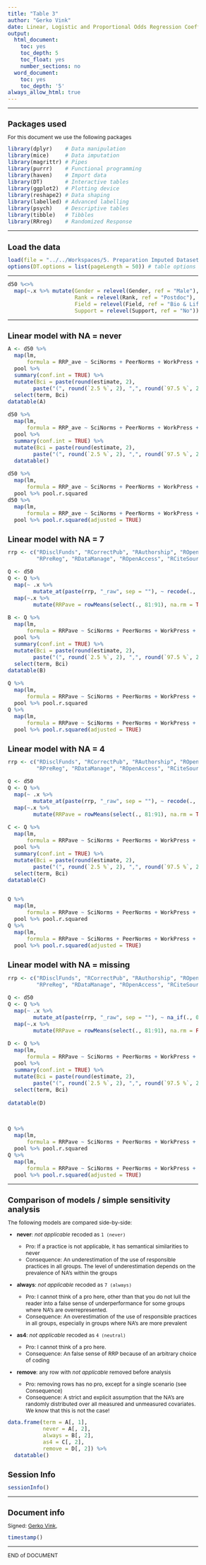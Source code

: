 ```yaml
---
title: "Table 3"
author: "Gerko Vink"
date: Linear, Logistic and Proportional Odds Regression Coefficients (95% CI) of RRPs, any RRP^^ and any FF  by Explanatory Variable Scales
output:
  html_document:
    toc: yes
    toc_depth: 5
    toc_float: yes
    number_sections: no
  word_document:
    toc: yes
    toc_depth: '5'
always_allow_html: true
---
```


<style type="text/css">
  
body{ /* Normal  */
  font-size: 12px;
  }
td {  /* Table  */
  font-size: 12px;
}
h1.title {
  font-size: 18px;
  color: DarkBlue;
}
h1 { /* Header 1 */
  font-size: 18px;
}
h2 { /* Header 2 */
  font-size: 18px;
}
h3 { /* Header 3 */
  font-size: 18px;
}
code.r{ /* Code block */
  font-size: 12px;
}
pre { /* Code block - determines code spacing between lines */
  font-size: 14px;
}
</style>


---

# Packages used
For this document we use the following packages
```r
library(dplyr)    # Data manipulation
library(mice)     # Data imputation
library(magrittr) # Pipes
library(purrr)    # Functional programming
library(haven)    # Import data
library(DT)       # Interactive tables
library(ggplot2)  # Plotting device
library(reshape2) # Data shaping
library(labelled) # Advanced labelling
library(psych)    # Descriptive tables
library(tibble)   # Tibbles
library(RRreg)    # Randomized Response
```

---

# Load the data
```r
load(file = "../../Workspaces/5. Preparation Imputed Datasets.Rdata")
options(DT.options = list(pageLength = 50)) # table options
```

---

```r
d50 %<>% 
  map(~.x %>% mutate(Gender = relevel(Gender, ref = "Male"),
                     Rank = relevel(Rank, ref = "Postdoc"),
                     Field = relevel(Field, ref = "Bio & Life"), 
                     Support = relevel(Support, ref = "No")))
```

---

# Linear model with NA = never
```r
A <- d50 %>% 
  map(lm, 
      formula = RRP_ave ~ SciNorms + PeerNorms + WorkPress + PubPress + FundPress + Competitive + DetectCol + DetectRev + MentSurv + MentResp + OrgJust + Field + Rank + Gender + Research + Support) %>% 
  pool %>% 
  summary(conf.int = TRUE) %>% 
  mutate(Bci = paste(round(estimate, 2),
        paste("(", round(`2.5 %`, 2), ",", round(`97.5 %`, 2), ")", sep = ""))) %>% 
  select(term, Bci) 
datatable(A)

d50 %>% 
  map(lm, 
      formula = RRP_ave ~ SciNorms + PeerNorms + WorkPress + PubPress + FundPress + Competitive + DetectCol + DetectRev + MentSurv + MentResp + OrgJust + Field + Rank + Gender + Research + Support) %>% 
  pool %>% 
  summary(conf.int = TRUE) %>% 
  mutate(Bci = paste(round(estimate, 2),
        paste("(", round(`2.5 %`, 2), ",", round(`97.5 %`, 2), ")", sep = ""))) %>% 
  datatable()

d50 %>% 
  map(lm, 
      formula = RRP_ave ~ SciNorms + PeerNorms + WorkPress + PubPress + FundPress + Competitive + DetectCol + DetectRev + MentSurv + MentResp + OrgJust + Field + Rank + Gender + Research + Support) %>% 
  pool %>% pool.r.squared
d50 %>% 
  map(lm, 
      formula = RRP_ave ~ SciNorms + PeerNorms + WorkPress + PubPress + FundPress + Competitive + DetectCol + DetectRev + MentSurv + MentResp + OrgJust + Field + Rank + Gender + Research + Support) %>% 
  pool %>% pool.r.squared(adjusted = TRUE)
```

# Linear model with NA = 7
```r
rrp <- c("RDisclFunds", "RCorrectPub", "RAuthorship", "ROpenData", "RKeepRecord", 
         "RPreReg", "RDataManage", "ROpenAccess", "RCiteSource", "ROpenCode", "RErrorCheck")

Q <- d50
Q <- Q %>% 
  map(~ .x %>% 
        mutate_at(paste(rrp, "_raw", sep = ""), ~ recode(., `0` = 7))) %>% 
  map(~.x %>% 
        mutate(RRPave = rowMeans(select(., 81:91), na.rm = TRUE)))

B <- Q %>% 
  map(lm, 
      formula = RRPave ~ SciNorms + PeerNorms + WorkPress + PubPress + FundPress + Competitive + DetectCol + DetectRev + MentSurv + MentResp + OrgJust + Field + Rank + Gender + Research + Support) %>% 
  pool %>% 
  summary(conf.int = TRUE) %>% 
  mutate(Bci = paste(round(estimate, 2),
        paste("(", round(`2.5 %`, 2), ",", round(`97.5 %`, 2), ")", sep = ""))) %>% 
  select(term, Bci)
datatable(B)

Q %>% 
  map(lm, 
      formula = RRPave ~ SciNorms + PeerNorms + WorkPress + PubPress + FundPress + Competitive + DetectCol + DetectRev + MentSurv + MentResp + OrgJust + Field + Rank + Gender + Research + Support) %>% 
  pool %>% pool.r.squared
Q %>% 
  map(lm, 
      formula = RRPave ~ SciNorms + PeerNorms + WorkPress + PubPress + FundPress + Competitive + DetectCol + DetectRev + MentSurv + MentResp + OrgJust + Field + Rank + Gender + Research + Support) %>% 
  pool %>% pool.r.squared(adjusted = TRUE)
```


# Linear model with NA = 4
```r
rrp <- c("RDisclFunds", "RCorrectPub", "RAuthorship", "ROpenData", "RKeepRecord", 
         "RPreReg", "RDataManage", "ROpenAccess", "RCiteSource", "ROpenCode", "RErrorCheck")

Q <- d50
Q <- Q %>% 
  map(~ .x %>% 
        mutate_at(paste(rrp, "_raw", sep = ""), ~ recode(., `0` = 4))) %>% 
  map(~.x %>% 
        mutate(RRPave = rowMeans(select(., 81:91), na.rm = TRUE)))

C <- Q %>% 
  map(lm, 
      formula = RRPave ~ SciNorms + PeerNorms + WorkPress + PubPress + FundPress + Competitive + DetectCol + DetectRev + MentSurv + MentResp + OrgJust + Field + Rank + Gender + Research + Support) %>% 
  pool %>% 
  summary(conf.int = TRUE) %>% 
  mutate(Bci = paste(round(estimate, 2),
        paste("(", round(`2.5 %`, 2), ",", round(`97.5 %`, 2), ")", sep = ""))) %>% 
  select(term, Bci)
datatable(C)


Q %>% 
  map(lm, 
      formula = RRPave ~ SciNorms + PeerNorms + WorkPress + PubPress + FundPress + Competitive + DetectCol + DetectRev + MentSurv + MentResp + OrgJust + Field + Rank + Gender + Research + Support) %>% 
  pool %>% pool.r.squared
Q %>% 
  map(lm, 
      formula = RRPave ~ SciNorms + PeerNorms + WorkPress + PubPress + FundPress + Competitive + DetectCol + DetectRev + MentSurv + MentResp + OrgJust + Field + Rank + Gender + Research + Support) %>% 
  pool %>% pool.r.squared(adjusted = TRUE)
```

# Linear model with NA = missing
```r
rrp <- c("RDisclFunds", "RCorrectPub", "RAuthorship", "ROpenData", "RKeepRecord", 
         "RPreReg", "RDataManage", "ROpenAccess", "RCiteSource", "ROpenCode", "RErrorCheck")

Q <- d50
Q <- Q %>% 
  map(~ .x %>% 
        mutate_at(paste(rrp, "_raw", sep = ""), ~ na_if(., 0))) %>% 
  map(~.x %>% 
        mutate(RRPave = rowMeans(select(., 81:91), na.rm = FALSE)))

D <- Q %>% 
  map(lm, 
      formula = RRPave ~ SciNorms + PeerNorms + WorkPress + PubPress + FundPress + Competitive + DetectCol + DetectRev + MentSurv + MentResp + OrgJust + Field + Rank + Gender + Research + Support) %>% 
  pool %>% 
  summary(conf.int = TRUE) %>% 
  mutate(Bci = paste(round(estimate, 2),
        paste("(", round(`2.5 %`, 2), ",", round(`97.5 %`, 2), ")", sep = ""))) %>% 
  select(term, Bci)
  
datatable(D)
 


Q %>% 
  map(lm, 
      formula = RRPave ~ SciNorms + PeerNorms + WorkPress + PubPress + FundPress + Competitive + DetectCol + DetectRev + MentSurv + MentResp + OrgJust + Field + Rank + Gender + Research + Support) %>% 
  pool %>% pool.r.squared
Q %>% 
  map(lm, 
      formula = RRPave ~ SciNorms + PeerNorms + WorkPress + PubPress + FundPress + Competitive + DetectCol + DetectRev + MentSurv + MentResp + OrgJust + Field + Rank + Gender + Research + Support) %>% 
  pool %>% pool.r.squared(adjusted = TRUE)
```

---

# Comparison of models / simple sensitivity analysis

The following models are compared side-by-side:

- **never**: *not applicable* recoded as `1 (never)`

  - Pro: If a practice is not applicable, it has semantical similarities to never
  - Consequence: An underestimation of the use of responsible practices in all groups. The level of underestimation depends on the prevalence of NA's within the groups
  
- **always**: *not applicable* recoded as `7 (always)`

  - Pro: I cannot think of a pro here, other than that you do not lull the reader into a false sense of underperformance for some groups where NA's are overrepresented. 
  - Consequence: An overestimation of the use of responsible practices in all groups, especially in groups where NA's are more prevalent
  
- **as4**: *not applicable* recoded as `4 (neutral)`

  - Pro: I cannot think of a pro here.
  - Consequence: An false sense of RRP because of an arbitrary choice of coding
  
- **remove**: any row with *not applicable* removed before analysis

  - Pro: removing rows has no pro, except for a single scenario (see Consequence)
  - Consequence: A strict and explicit assumption that the NA's are randomly distributed over all measured and unmeasured covariates. We know that this is not the case!

```r
data.frame(term = A[, 1],
           never = A[, 2],
           always = B[, 2],
           as4 = C[, 2],
           remove = D[, 2]) %>% 
  datatable()
```

# Session Info
```r
sessionInfo()
```

---

# Document info
Signed: 
[Gerko Vink](https://www.gerkovink.com), 

```r
timestamp()
```

---

END of DOCUMENT